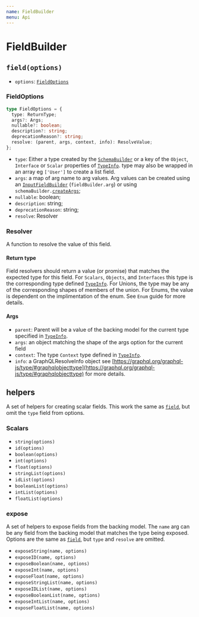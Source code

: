 ```yaml
---
name: FieldBuilder
menu: Api
---
```


# FieldBuilder

## `field(options)`

- `options`: [`FieldOptions`]

### FieldOptions

```typescript
type FieldOptions = {
  type: ReturnType;
  args?: Args;
  nullable?: boolean;
  description?: string;
  deprecationReason?: string;
  resolve: (parent, args, context, info): ResolveValue;
};
```

- `type`: Either a type created by the [`SchemaBuilder`] or a key of the `Object`, `Interface` or
  `Scalar` properties of [`TypeInfo`]. type may also be wrapped in an array eg `['User']` to create
  a list field.
- `args`: a map of arg name to arg values. Arg values can be created using an [`InputFieldBuilder`]
  \(`fieldBuilder.arg`) or using `schemaBuilder.`[`createArgs`];
- `nullable`: boolean;
- `description`: string;
- `deprecationReason`: string;
- `resolve`: Resolver

### Resolver

A function to resolve the value of this field.

#### Return type

Field resolvers should return a value (or promise) that matches the expected type for this field.
For `Scalars`, `Objects`, and `Interfaces` this type is the corresponding type defined [`TypeInfo`].
For Unions, the type may be any of the corresponding shapes of members of the union. For Enums, the
value is dependent on the implimentation of the enum. See `Enum` guide for more details.

#### Args

- `parent`: Parent will be a value of the backing model for the current type specified in
  [`TypeInfo`].
- `args`: an object matching the shape of the args option for the current field
- `context`: The type `Context` type defined in [`TypeInfo`].
- `info`: a GraphQLResolveInfo object see
  [https://graphql.org/graphql-js/type/#graphqlobjecttype](https://graphql.org/graphql-js/type/#graphqlobjecttype)
  for more details.

## helpers

A set of helpers for creating scalar fields. This work the same as [`field`](#fieldoptions), but
omit the `type` field from options.

### Scalars

- `string(options)`
- `id(options)`
- `boolean(options)`
- `int(options)`
- `float(options)`
- `stringList(options)`
- `idList(options)`
- `booleanList(options)`
- `intList(options)`
- `floatList(options)`

### expose

A set of helpers to expose fields from the backing model. The `name` arg can be any field from the
backing model that matches the type being exposed. Options are the same as [`field`](#fieldoptions),
but `type` and `resolve` are omitted.

- `exposeString(name, options)`
- `exposeID(name, options)`
- `exposeBoolean(name, options)`
- `exposeInt(name, options)`
- `exposeFloat(name, options)`
- `exposeStringList(name, options)`
- `exposeIDList(name, options)`
- `exposeBooleanList(name, options)`
- `exposeIntList(name, options)`
- `exposeFloatList(name, options)`

[`fieldoptions`]: #fieldoptions
[`schemabuilder`]: /docs-api-schema-builder
[`typeinfo`]: /docs-api-schema-builder#typeinfo
[`createargs`]: /docs-api-schema-builder#createargsshape
[`inputfieldbuilder`]: /docs-api-input-field-builder
